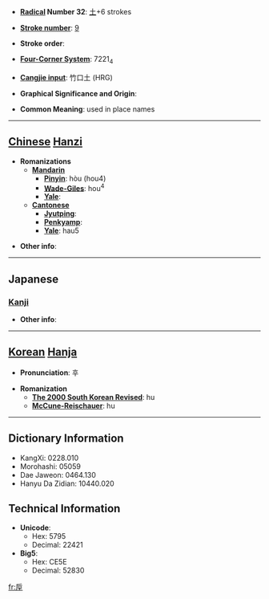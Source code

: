 * '''[[Wiktionary:Chinese radical index| Radical]] Number 32''': [[Wiktionary:Chinese radical index 土|土]]+6 strokes

* '''[[Wiktionary:Chinese total strokes index|Stroke number]]''': [[Wiktionary:Chinese total strokes index 9|9]]

* '''Stroke order''': 

* '''[[Wiktionary:Chinese four corner index|Four-Corner System]]''': 7221<sub>4</sub>

* '''[[Wiktionary:Chinese Cangjie index|Cangjie input]]''': 竹口土 (HRG)

* '''Graphical Significance and Origin''': 

* '''Common Meaning''': used in place names

----

== [[Chinese]] [[Hanzi]] ==

* '''Romanizations'''
** '''[[Mandarin]]'''
*** '''[[Pinyin]]''': hòu (hou4)
*** '''[[Wade-Giles]]''': hou<sup>4</sup>
*** '''[[Yale]]''': 
** '''[[Cantonese]]'''
*** '''[[Jyutping]]''':
*** '''[[Penkyamp]]''': 
*** '''[[Yale]]''': hau5

* '''Other info''': 

----

==Japanese==
===[[Kanji]]===
{{kanji|on readings=[[こう]] (kō)
|kun readings=[[あか]] (aka)
}}

* '''Other info''':  

----

== [[Korean]] [[Hanja]] ==

* '''Pronunciation''': 후

* '''Romanization'''
** '''[[The 2000 South Korean Revised Romanization|The 2000 South Korean Revised]]''': hu
** '''[[McCune-Reischauer]]''': hu

----

== Dictionary Information ==

* KangXi: 0228.010
* Morohashi: 05059
* Dae Jaweon: 0464.130
* Hanyu Da Zidian: 10440.020

== Technical Information ==

* '''Unicode''':
** Hex: 5795
** Decimal: 22421
* '''Big5''':
** Hex: CE5E
** Decimal: 52830

[[fr:垕]]